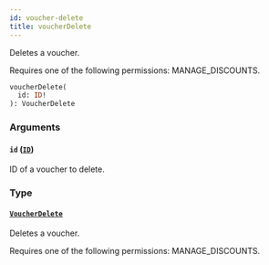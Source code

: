 ```yaml
---
id: voucher-delete
title: voucherDelete
---
```



Deletes a voucher. 

Requires one of the following permissions: MANAGE_DISCOUNTS.

```graphql
voucherDelete(
  id: ID!
): VoucherDelete
```


### Arguments

#### `id` ([`ID`](../../../developer/api-reference/scalars/id))

ID of a voucher to delete.


### Type

#### [`VoucherDelete`](../../../developer/api-reference/objects/voucher-delete) 

Deletes a voucher. 

Requires one of the following permissions: MANAGE_DISCOUNTS.




